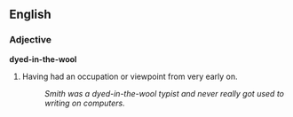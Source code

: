 ==English==

===Adjective===
'''dyed-in-the-wool'''

# {{uncountable}}{{idiom}} Having had an occupation or viewpoint from very early on.
#: ''Smith was a dyed-in-the-wool typist and never really got used to writing on computers.''